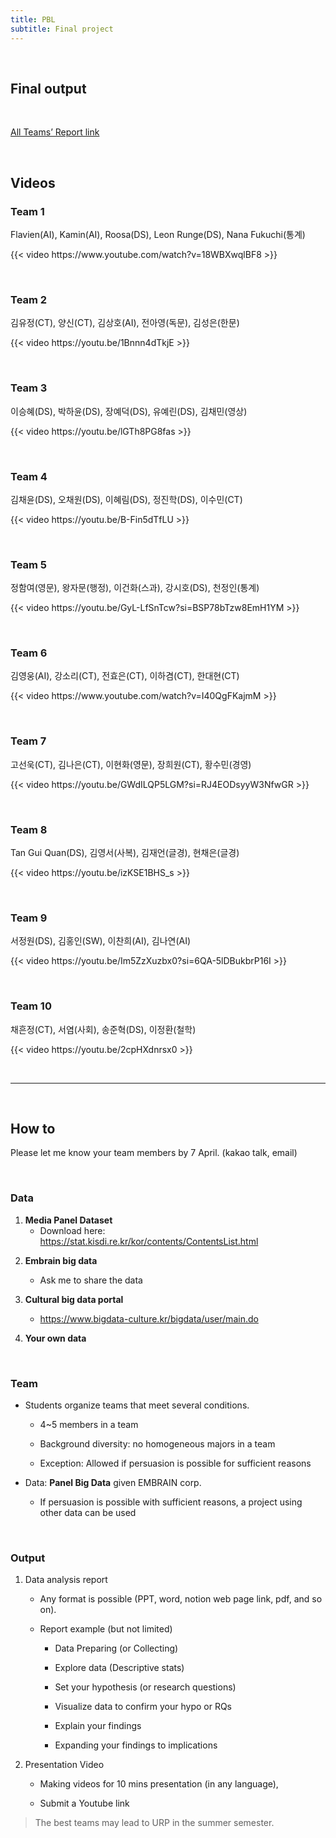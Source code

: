 ```yaml
---
title: PBL
subtitle: Final project
---
```


<br>

## Final output

<br>

[All Teams' Report link](https://www.notion.so/cjleeskku/2025-DS101-Final-Output-215297b19ad080339689e45d7dd6a502)

<br>

## Videos

### Team 1

Flavien(AI), Kamin(AI), Roosa(DS), Leon Runge(DS), Nana Fukuchi(통계)

{{< video https://www.youtube.com/watch?v=18WBXwqlBF8 >}}


<br>

### Team 2

김유정(CT), 양신(CT), 김상호(AI), 전아영(독문), 김성은(한문)

{{< video https://youtu.be/1Bnnn4dTkjE >}}

<br>

### Team 3

이승혜(DS), 박하윤(DS), 장예덕(DS), 유예린(DS), 김채민(영상)

{{< video https://youtu.be/lGTh8PG8fas >}}

<br>

### Team 4

김채윤(DS), 오채원(DS), 이혜림(DS), 정진학(DS), 이수민(CT)

{{< video https://youtu.be/B-Fin5dTfLU >}}

<br>

### Team 5

정함여(영문), 왕자문(행정), 이건화(스과), 강시호(DS), 천정인(통계)

{{< video https://youtu.be/GyL-LfSnTcw?si=BSP78bTzw8EmH1YM >}}

<br>

### Team 6

김영웅(AI), 강소리(CT), 전효은(CT), 이하겸(CT), 한대현(CT)

{{< video https://www.youtube.com/watch?v=I40QgFKajmM >}}

<br>

### Team 7

고선욱(CT), 김나은(CT), 이현화(영문), 장희원(CT), 황수민(경영)

{{< video https://youtu.be/GWdILQP5LGM?si=RJ4EODsyyW3NfwGR >}}

<br>

### Team 8

Tan Gui Quan(DS), 김영서(사복), 김재언(글경), 현채은(글경)

{{< video https://youtu.be/izKSE1BHS_s >}}

<br>

### Team 9

서정원(DS), 김홍인(SW), 이찬희(AI), 김나연(AI)

{{< video https://youtu.be/Im5ZzXuzbx0?si=6QA-5lDBukbrP16I >}}


<br>

### Team 10

채흔정(CT), 서염(사회), 송준혁(DS), 이정환(철학)

{{< video https://youtu.be/2cpHXdnrsx0 >}}

<br>

------------------------------------------------------------------------

<br>

## How to

Please let me know your team members by 7 April. (kakao talk, email)

<br>

### Data

1.  **Media Panel Dataset**
    -   Download here: <https://stat.kisdi.re.kr/kor/contents/ContentsList.html>

<!-- -->

2.  **Embrain big data**

    -   Ask me to share the data

3.  **Cultural big data portal**

    -   <https://www.bigdata-culture.kr/bigdata/user/main.do>

4.  **Your own data**

<br>

### Team

-   Students organize teams that meet several conditions.

    -   4\~5 members in a team

    -   Background diversity: no homogeneous majors in a team

    -   Exception: Allowed if persuasion is possible for sufficient reasons

-   Data: **Panel Big Data** given EMBRAIN corp.

    -   If persuasion is possible with sufficient reasons, a project using other data can be used

<br>

### **Output**

1.  Data analysis report

    -   Any format is possible (PPT, word, notion web page link, pdf, and so on).

    -   Report example (but not limited)

        -   Data Preparing (or Collecting)

        -   Explore data (Descriptive stats)

        -   Set your hypothesis (or research questions)

        -   Visualize data to confirm your hypo or RQs

        -   Explain your findings

        -   Expanding your findings to implications

2.  Presentation Video

    -   Making videos for 10 mins presentation (in any language),

    -   Submit a Youtube link

> The best teams may lead to URP in the summer semester.

<br>

<!-- ## Final output examples in 2024 -->

<!-- ### Team 1 -->

<!-- {{< video https://youtu.be/XxczswUlD5s?si=Jt2BgmpkF7B6sAfX >}} -->

<!-- [Report link](https://creative-stone-538.notion.site/TEAM1-924b8d83f0b94defa7a99d6f8f7f6028?pvs=4) -->

<!-- <br> -->

<!-- ### Team 2 -->

<!-- {{< video https://www.youtube.com/watch?v=vNGoeorLjg4 >}} -->

<!-- [Report link](https://drive.google.com/open?id=1zsL3TmPzkj_vQx5G-Ka9lzHMDPD-M-Hn) -->

<!-- <br> -->

<!-- ### Team 3 -->

<!-- {{< video https://youtu.be/JUSrvg8emJ0 >}} -->

<!-- [Report link](https://drive.google.com/open?id=1lM4hcPRUd0lVZqYNCNMOlJ88eV8Eta5m) -->

<!-- <br> -->

<!-- ### Team 4 -->

<!-- {{< video https://youtu.be/fWrewWvfyik >}} -->

<!-- [Report link](https://hazel-grass-f77.notion.site/Project_4-93b08aaf0e0d406dba7ba6b90f4ac6d8?pvs=4) -->

<!-- <br> -->

<!-- ### Team 5 -->

<!-- {{< video https://youtu.be/Vwh5beIzatQ >}} -->

<!-- [Report link](https://www.canva.com/design/DAGG-IXcM2I/ztrwy1vfGtAa1sywATHz3w/edit) -->

<!-- <br> -->

<!-- ### Team 6 -->

<!-- {{< video https://www.youtube.com/watch?v=2n8n9OJHiXk >}} -->

<!-- [Report link](https://drive.google.com/open?id=1uuA-swfCh-9TISlHk2CKpwFfBlL2eyI1) -->

<!-- <br> -->

<!-- ### Team 7 -->

<!-- {{< video https://youtu.be/VvzMSli2mR8?si=LxwKoBefjNahRxNU >}} -->

<!-- [Report link](https://sleepy-cafe-41e.notion.site/PBL-7-2ccff983bec74420968fd9e509412188) -->

<!-- ------------------------------------------------------------------------ -->

<!-- -   About **EMBRAIN's panel bigdata:** \[[pdf](About_panel_bigdata.pdf)\] -->

<!--     -   Due to the limitation of survey, we need a bigdata being collected from consumer -->

<!--     -   Panel bigdata -->

<!--         -   **Panel**: Panelists are survey respondents who have expressed their intention to participate in the survey in advance and provided personal information under a contract with the survey company. -->

<!--         -   Panel Big Data is an integrated platform that allows you to analyze surveys and big data together. -->

<!--     -   Including.. -->

<!--         -   App using information -->

<!--         -   Visited locations (using WiFi & GPS detection technology) -->

<!--         -   Payment information -->

<!--         -   Basic demographics (gender, age, and so on) -->

<!-- ![](images/clipboard-3349154127.png) -->

<!-- ![](images/clipboard-3737657122.png) -->

<!-- ![![](images/clipboard-2149580012.png)](images/clipboard-914465551.png) -->

<!-- ![](images/clipboard-2132122484.png) -->

<!-- <br> -->

<!-- **Teams** -->

<!-- 1.  \(5\) Flavien(AI), Kamin(AI), Roosa(DS), Leon Runge(DS), Nana Fukuchi(통계) -->

<!-- 2.  \(5\) 김유정(CT), 양신(CT), 김상호(AI), 전아영(독문), 김성은(한문) -->

<!-- 3.  \(5\) 이승혜(DS), 박하윤(DS), 장예덕(DS), 유예린(DS), 김채민(영상) -->

<!-- 4.  \(5\) 김채윤(DS), 오채원(DS), 이혜림(DS), 정진학(DS), 이수민(CT) -->

<!-- 5.  \(5\) 정함여(영문), 왕자문(행정), 이건화(스과), 강시호(DS), 천정인(통계) -->

<!-- 6.  \(5\) 김영웅(AI), 강소리(CT), 전효은(CT), 이하겸(CT), 한대현(CT) -->

<!-- 7.  \(5\) 고선욱(CT), 김나은(CT), 이현화(영문), 장희원(CT), 황수민(경영) -->

<!-- 8.  \(4\) Tan Gui Quan(DS), 김영서(사복), 김재언(글경), 현채은(글경) -->

<!-- 9.  \(4\) 서정원(DS), 김홍인(SW), 이찬희(AI), 김나연(AI) -->

<!-- 10. \(4\) 채흔정(CT), 서염(사회), 송준혁(DS), 이정환(철학) -->

<!-- <br> -->
